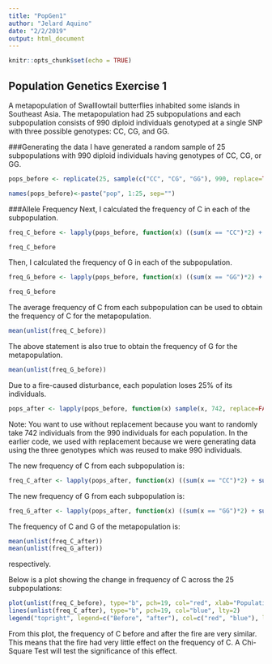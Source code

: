 ```yaml
---
title: "PopGen1"
author: "Jelard Aquino"
date: "2/2/2019"
output: html_document
---
```


```r
knitr::opts_chunk$set(echo = TRUE)
```

## Population Genetics Exercise 1

A metapopulation of Swalllowtail butterflies inhabited some islands in Southeast Asia. The metapopulation had 25 subpopulations and each subpopulation consists of 990 diploid individuals genotyped at a single SNP with three possible genotypes: CC, CG, and GG. 

###Generating the data
I have generated a random sample of 25 subpopulations with 990 diploid individuals having genotypes of CC, CG, or GG.

```r
pops_before <- replicate(25, sample(c("CC", "CG", "GG"), 990, replace=TRUE), simplify=FALSE)

names(pops_before)<-paste("pop", 1:25, sep="")
```

###Allele Frequency 
Next, I calculated the frequency of C in each of the subpopulation.
```r
freq_C_before <- lapply(pops_before, function(x) ((sum(x == "CC")*2) + sum(x == "CG"))/1980)

freq_C_before
```

Then, I calculated the frequency of G in each of the subpopulation. 
```r
freq_G_before <- lapply(pops_before, function(x) ((sum(x == "GG")*2) + sum(x == "CG"))/1980)

freq_G_before
```

The average frequency of C from each subpopulation can be used to obtain the frequency of C for the metapopulation. 
```r
mean(unlist(freq_C_before))
```

The above statement is also true to obtain the frequency of G for the metapopulation. 
```r
mean(unlist(freq_G_before))
```

Due to a fire-caused disturbance, each population loses 25% of its individuals. 
```r
pops_after <- lapply(pops_before, function(x) sample(x, 742, replace=FALSE))
```
Note: You want to use without replacement because you want to randomly take 742 individuals from the 990 individuals for each population. In the earlier code, we used with replacement because we were generating data using the three genotypes which was reused to make 990 individuals. 

The new frequency of C from each subpopulation is:
```r
freq_C_after <- lapply(pops_after, function(x) ((sum(x == "CC")*2) + sum(x == "CG"))/1484)
```

The new frequency of G from each subpopulation is:
```r
freq_G_after <- lapply(pops_after, function(x) ((sum(x == "GG")*2) + sum(x == "CG"))/1484)
```

The frequency of C and G of the metapopulation is:
```r
mean(unlist(freq_C_after))
mean(unlist(freq_G_after))
```
respectively. 

Below is a plot showing the change in frequency of C across the 25 subpopulations:
```r
plot(unlist(freq_C_before), type="b", pch=19, col="red", xlab="Population", ylab="Freq of C", ylim=c(0.46, 0.54))
lines(unlist(freq_C_after), type="b", pch=19, col="blue", lty=2)
legend("topright", legend=c("Before", "after"), col=c("red", "blue"), lty=1:2, cex=0.8)
```

From this plot, the frequency of C before and after the fire are very similar. This means that the fire had very little effect on the frequency of C. A Chi-Square Test will test the significance of this effect. 